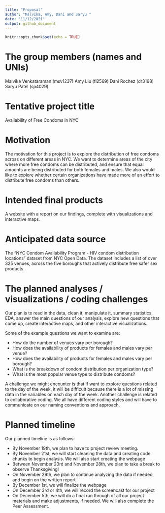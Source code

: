 ```yaml
---
title: "Proposal"
author: "Malvika, Amy, Dani and Saryu "
date: "11/12/2021"
output: github_document
---
```


```r
knitr::opts_chunk$set(echo = TRUE)
```

# The group members (names and UNIs)
Malvika Venkataraman (msv1237)
Amy Liu (fl2569)
Dani Rochez (dr3168)
Saryu Patel (sp4029)

# Tentative project title
Availability of Free Condoms in NYC

# Motivation
The motivation for this project is to explore the distribution of free condoms across on different areas in NYC. We want to determine areas of the city where more free condoms can be distributed, and ensure that equal amounts are being distributed for both females and males. We also would like to explore whether certain organizations have made more of an effort to distribute free condoms than others.

# Intended final products
A website with a report on our findings, complete with visualizations and interactive maps.

# Anticipated data source
The "NYC Condom Availability Program - HIV condom distribution locations" dataset from NYC Open Data. The dataset includes a list of over 325 venues, across the five boroughs that actively distribute free safer sex products.

# The planned analyses / visualizations / coding challenges
Our plan is to read in the data, clean it, manipulate it, summary statistics, EDA, answer the main questions of our analysis, explore new questions that come up, create interactive maps, and other interactive visualizations.

Some of the example questions we want to examine are: 

* How do the number of venues vary per borough?
* How does the availability of products for females and males vary per venue?
* How does the availability of products for females and males vary per borough?
* What is the breakdown of condom distribution per organization type?
* What is the most popular venue type to distribute condoms?

A challenge we might encounter is that if want to explore questions related to the day of the week, it will be difficult because there is a lot of missing data in the variables on each day of the week. Another challenge is related to collaborative coding. We all have different coding styles and will have to communicate on our naming conventions and approach.

# Planned timeline
Our planned timeline is as follows:

* By November 19th, we plan to have to project review meeting.
* By November 21st, we will start cleaning the data and creating code chunks to begin analysis. We will also start creating the webpage
* Between November 23rd and November 28th, we plan to take a break to observe Thanksgiving!
* On November 29th, we plan to continue analyzing the data if needed, and begin on the written report
* By December 1st, we will finalize the webpage
* On December 3rd or 4th, we will record the screencast for our project
* On December 5th, we will do a final run through of all our project materials and make adjustments, if needed. We will also complete the Peer Assessment. 




